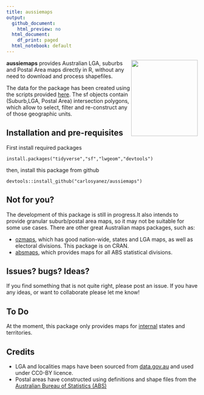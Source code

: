 ```yaml
---
title: aussiemaps
output:
  github_document:
    html_preview: no
  html_document:
    df_print: paged
  html_notebook: default
---
```

<img src="https://github.com/carlosyanez/aussiemaps/raw/master/img/hexSticker.png" width = "175" height = "200" align="right" />

**aussiemaps** provides Australian LGA, suburbs and Postal Area maps directly in R, without any need to download and process shapefiles. 

The data for the package has been created using the scripts provided [here](https://github.com/carlosyanez/Australian_Polygons). The sf objects contain (Suburb,LGA, Postal Area) intersection polygons, which allow to select, filter and re-construct any of those geographic units.

## Installation and pre-requisites

First install required packages

`
install.packages("tidyverse","sf","lwgeom","devtools")
`

then, install this package from github

`
devtools::install_github("carlosyanez/aussiemaps")
`

## Not for you?

The development of this package is still in progress.It also intends to provide granular suburb/postal area maps, so it may not be suitable for some use cases. There are other great Australian maps packages, such as:

- [ozmaps](https://mdsumner.github.io/ozmaps/), which has good nation-wide, states and LGA maps, as well as electoral divisions. This package is on CRAN.
- [absmaps](https://github.com/wfmackey/absmaps), which provides maps for all ABS statistical divisions.

## Issues? bugs? Ideas?

If you find something that is not quite right, please post an issue.
If you have any ideas, or want to collaborate please let me know!


## To Do

At the moment, this package only provides maps for [internal](https://en.wikipedia.org/wiki/States_and_territories_of_Australia) states and territories.

## Credits

 - LGA and localities maps have been sourced from [data.gov.au](htttp:///data.gov.au)  and used under CC0-BY licence.
 - Postal areas have constructed using definitions and shape files from the [Australian Bureau of Statistics (ABS)](https://www.abs.gov.au/)


